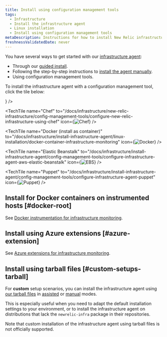 ```yaml
---
title: Install using configuration management tools
tags:
  - Infrastructure
  - Install the infrastructure agent
  - Linux installation
  - Install using configuration management tools
metaDescription: Instructions for how to install New Relic infrastructure monitoring for Linux systems using configuration management tools.
freshnessValidatedDate: never
---
```


You have several ways to get started with our [infrastructure agent](/docs/infrastructure/infrastructure-monitoring/get-started/get-started-infrastructure-monitoring/):

* Through our [guided install](/docs/new-relic-one/use-new-relic-one/cross-product-functions/install-configure/new-relic-guided-install-overview/).
* Following the step-by-step instructions to [install the agent manually](/docs/infrastructure/install-infrastructure-agent/linux-installation/install-infrastructure-monitoring-agent-linux#manual-install).
* Using configuration management tools.

To install the infrastructure agent with a configuration management tool, click the tile below:

<TechTileGrid>
  <TechTile
    name="Ansible"
    to="/docs/infrastructure/new-relic-infrastructure/config-management-tools/configure-new-relic-infrastructure-using-ansible"
    icon={<img src={osAnsibleRed} alt="Ansible" variant="TechTile"/>}
  />

  <TechTile
    name="Chef"
    to="/docs/infrastructure/new-relic-infrastructure/config-management-tools/configure-new-relic-infrastructure-using-chef"
    icon={<img src={osChef} alt="Chef" variant="TechTile"/>}
  />

  <TechTile
    name="Docker (install as container)"
    to="/docs/infrastructure/install-infrastructure-agent/linux-installation/docker-container-infrastructure-monitoring"
    icon={<img src={osDocker} alt="Docker" variant="TechTile"/>}
  />

  <TechTile
    name="Elastic Beanstalk"
    to="/docs/infrastructure/install-infrastructure-agent/config-management-tools/configure-infrastructure-agent-aws-elastic-beanstalk"
    icon={<img src={osEbs} alt="EBS" variant="TechTile"/>}
  />

  <TechTile
    name="Puppet"
    to="/docs/infrastructure/install-infrastructure-agent/config-management-tools/configure-infrastructure-agent-puppet"
    icon={<img src={osPuppet} alt="Puppet" variant="TechTile"/>}
  />
</TechTileGrid>

## Install for Docker containers on instrumented hosts [#docker-root]

See [Docker instrumentation for infrastructure monitoring](/docs/infrastructure/new-relic-infrastructure/data-instrumentation/docker-instrumentation-infrastructure).

## Install using Azure extensions [#azure-extension]

See [Azure extensions for infrastructure monitoring](/docs/infrastructure/install-infrastructure-agent/linux-installation/azure-extensions-infrastructure).

## Install using tarball files [#custom-setups-tarball]

For <DNT>**custom**</DNT> setup scenarios, you can install the infrastructure agent using [our tarball files](https://download.newrelic.com/infrastructure_agent/binaries/linux/) in [assisted](/docs/infrastructure/install-configure-manage-infrastructure/linux-installation/tarball-assisted-install-infrastructure-linux) or [manual](/docs/infrastructure/install-configure-manage-infrastructure/linux-installation/tarball-manual-install-infrastructure-linux) modes.

This is especially useful when you need to adapt the default installation settings to your environment, or to install the infrastructure agent on distributions that lack the `newrelic-infra` package in their repositories.

<Callout variant="important">
  Note that custom installation of the infrastructure agent using tarball files is not officially supported.
</Callout>
